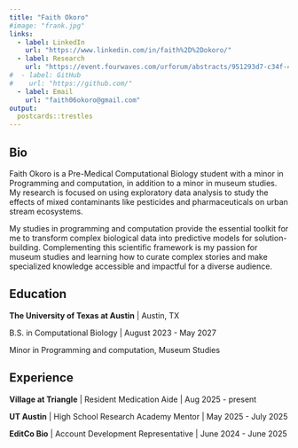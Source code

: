 ```yaml
---
title: "Faith Okoro"
#image: "frank.jpg"
links:
  - label: LinkedIn
    url: "https://www.linkedin.com/in/faith%2D%2Dokoro/"
  - label: Research
    url: "https://event.fourwaves.com/urforum/abstracts/951293d7-c34f-4146-90f1-bcc5ac867575"
#  - label: GitHub
#    url: "https://github.com/"
  - label: Email
    url: "faith06okoro@gmail.com"
output:
  postcards::trestles
---
```

 
## Bio

Faith Okoro is a Pre-Medical Computational Biology student with a minor in Programming and
computation, in addition to a minor in museum studies. My research is focused on using exploratory data analysis to study the effects of mixed contaminants like pesticides and pharmaceuticals on urban stream ecosystems. 

My studies in programming and computation provide the essential toolkit for me to transform complex biological data into predictive models for solution-building.
Complementing this scientific framework is my passion for museum studies and learning how to curate complex stories and make specialized knowledge accessible and impactful for a diverse audience.

## Education

**The University of Texas at Austin** | Austin, TX

B.S. in Computational Biology | August 2023 - May 2027

Minor in Programming and computation, Museum Studies

## Experience

**Village at Triangle** | Resident Medication Aide | Aug 2025 - present

**UT Austin** | High School Research Academy Mentor | May 2025 - July 2025

**EditCo Bio** | Account Development Representative | June 2024 - June 2025